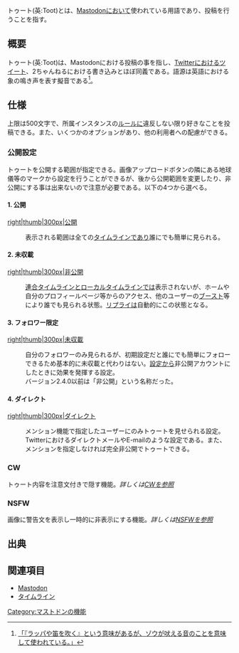 {{Infobox word
| Name          = トゥート
| Hinshi        = 名詞
| Hatsu         = [[Mastodon]]
}}<ruby>トゥート</ruby>(英:Toot)とは、[[Mastodon]]において使われている用語であり、投稿を行うことを指す。

== 概要 ==
トゥート(英:Toot)は、Mastodonにおける投稿の事を指し、[[Twitter]]におけるツイート、2ちゃんねるにおける書き込みとほぼ同義である。語源は英語における象の鳴き声を表す擬音である<ref>[https://gori.me/mastodon/95056 「『ラッパや笛を吹く』という意味があるが、ゾウが吠える音のことを意味して使われている。」]</ref>。

== 仕様 ==
上限は500文字で、所属インスタンスの[[ルール]]に違反しない限り好きなことを投稿できる。また、いくつかのオプションがあり、他の利用者への配慮ができる。

=== 公開設定 ===
トゥートを公開する範囲が指定できる。画像アップロードボタンの隣にある地球儀等のマークから設定を行うことができるが、後から公開範囲を変更したり、非公開にする事は出来ないので注意が必要である。以下の4つから選べる。
====1. 公開====
[[ファイル:スクリーンショット 2017-04-16 8.07.42.png|right|thumb|300px|公開]]
:表示される範囲は全ての[[タイムライン]]であり誰にでも簡単に見られる。

====2. 未収載====
[[ファイル:スクリーンショット 2017-04-16 8.08.02.png|right|thumb|300px|非公開]]
:[[連合タイムライン]]と[[ローカルタイムライン]]では表示されないが、ホームや自分のプロフィールページ等からのアクセス、他のユーザーの[[ブースト]]等により誰でも見られる状態。[[リプライ]]は自動的にこの状態となる。

====3. フォロワー限定====
[[ファイル:スクリーンショット 2017-04-16 8.07.51.png|right|thumb|300px|未収載]]
:自分のフォロワーのみ見られるが、初期設定だと誰にでも簡単にフォローできるため基本的に未収載と代わりはない。[[ユーザー設定|設定]]から非公開アカウントにしたときに効果を発揮する設定。
:バージョン2.4.0以前は「非公開」という名称だった。

====4. ダイレクト====
[[ファイル:スクリーンショット 2017-04-16 8.08.11.png|right|thumb|300px|ダイレクト]]
:メンション機能で指定したユーザーにのみトゥートを見せられる設定。TwitterにおけるダイレクトメールやE-mailのような設定である。また、メンションを指定しなければ完全非公開でトゥートできる。

=== CW ===
トゥート内容を注意文付きで隠す機能。''詳しくは[[Content Warning|CWを参照]]''
=== NSFW ===
画像に警告文を表示し一時的に非表示にする機能。''詳しくは[[NSFW|NSFWを参照]]''

== 出典 ==
<references/>

== 関連項目 ==
* [[Mastodon]]
* [[タイムライン]]

{{DEFAULTSORT:とううと}}
[[Category:マストドンの機能]]